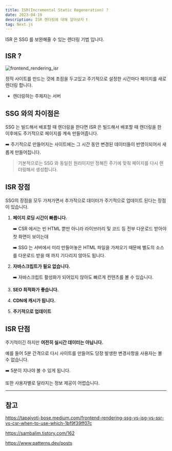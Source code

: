 ```yaml
---
title: ISR(Incremental Static Regeneration) ?
date: 2023-04-19
description: ISR 렌더링에 대해 알아보자 ❗️
tag: Next.js
---
```


ISR 은 SSG 를 보완해줄 수 있는 렌더링 기법 입니다.

## ISR ?

![frontend_rendering_isr](https://user-images.githubusercontent.com/87301268/232937295-d68ae62d-62d7-49f2-95e2-76a902a6e5e8.jpg)

정적 사이트를 만드는 것에 초점을 두고있고 주기적으로 설정한 시간마다 페이지를 새로 렌더링 합니다.

-   렌더링하는 주체자는 서버

## SSG 와의 차이점은

SSG 는 빌드해서 배포할 때 렌더링을 한다면
ISR 은 빌드해서 배포할 때 렌더링을 한 이후에도 주기적으로 페이지를 계속 만들어줍니다.

➡️ 주기적으로 만들어지는 사이트에는 그 시간 동안 변경된 데이터들이 반영이되어서 새롭게 만들어집니다.

> 기본적으로는 SSG 와 동일힌 원리이지만 정해진 주기에 맞춰 페이지를 다시 렌더링해서 생성합니다.

## ISR 장점

SSG의 장점을 모두 가져가면서 추가적으로 데이터가 주기적으로 업데이트 된다는 장점이 있습니다.

1. **페이지 로딩 시간이 빠릅니다.**

    ➡️ CSR 에서는 빈 HTML 뿐만 아니라 라이브러리 및 코드 등 전부 다운로드 받아야 첫 화면이 보이는데

    ➡️ SSG 는 서버에서 미리 만들어놓은 HTML 파일을 가져오기 때문에 별도의 소스를 다운로드 받을 때 까지 기다리지 않아도 됩니다.

2. **자바스크립트가 필요 없습니다.**

    ➡️ 자바스크립트 활성화가 되어있지 않아도 빠르게 컨텐츠를 볼 수 있습니다.

3. **SEO 최적화가 좋습니다.**

4. **CDN에 캐시가 됩니다.**

5. **주기적으로 업데이트**

## ISR 단점

주기적이긴 하지만 **여전히 실시간 데이터는 아닙니다.**

예를 들어 5분 간격으로 다시 사이트를 만들어도 당장 발생한 변경사항을 사용자는 볼 수 없습니다.

➡️ 5분이 지나야 볼 수 있게 됩니다.

또한 사용자별로 달라지는 정보 제공이 어렵습니다.

---

## 참고

https://tapajyoti-bose.medium.com/frontend-rendering-ssg-vs-isg-vs-ssr-vs-csr-when-to-use-which-1bf9f39ff07c

https://sambalim.tistory.com/162

https://www.patterns.dev/posts
